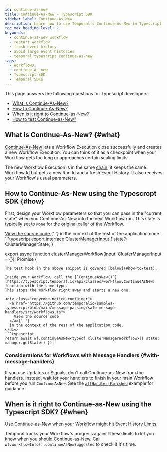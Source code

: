 ```yaml
---
id: continue-as-new
title: Continue-As-New - Typescript SDK
sidebar_label: Continue-As-New
description: Learn how to use Temporal's Continue-As-New in Typescript to manage large Event Histories by atomically creating new Workflow Executions with the same Workflow Id and fresh parameters.
toc_max_heading_level: 2
keywords:
  - continue-as-new workflow
  - restart workflow
  - fresh event history
  - avoid large event histories
  - temporal typescript continue-as-new
tags:
  - Workflows
  - continue-as-new
  - Typescript SDK
  - Temporal SDKs
---
```


This page answers the following questions for Typescript developers:

- [What is Continue-As-New?](#what)
- [How to Continue-As-New?](#how)
- [When is it right to Continue-as-New?](#when)
- [How to test Continue-as-New?](#how-to-test)

## What is Continue-As-New? {#what}

[Continue-As-New](/workflow-execution/continue-as-new) lets a Workflow Execution close successfully and creates a new Workflow Execution.
You can think of it as a checkpoint when your Workflow gets too long or approaches certain scaling limits.

The new Workflow Execution is in the same [chain](/workflow-execution#workflow-execution-chain); it keeps the same Workflow Id but gets a new Run Id and a fresh Event History.
It also receives your Workflow's usual parameters.

## How to Continue-As-New using the Typescropt SDK {#how}

First, design your Workflow parameters so that you can pass in the "current state" when you Continue-As-New into the next Workflow run.
This state is typically set to `None` for the original caller of the Workflow.

<div class="copycode-notice-container">
  <a href="https://github.com/temporalio/samples-typescript/blob/main/message-passing/safe-message-handlers/src/workflows.ts">
    View the source code
  </a>{' '}
  in the context of the rest of the application code.
</div>
```typescript
export interface ClusterManagerInput {
  state?: ClusterManagerState;
}

export async function clusterManagerWorkflow(input: ClusterManagerInput = {}): Promise<ClusterManagerStateSummary> {
````
The test hook in the above snippet is covered [below](#how-to-test).

Inside your Workflow, call the [`ContinueAsNew()`](https://typescript.temporal.io/api/classes/workflow.ContinueAsNew) function with the same type.
This stops the Workflow right away and starts a new one.

<div class="copycode-notice-container">
  <a href="https://github.com/temporalio/samples-typescript/blob/main/message-passing/safe-message-handlers/src/workflows.ts">
    View the source code
  </a>{' '}
  in the context of the rest of the application code.
</div>
```typescript
return await wf.continueAsNew<typeof clusterManagerWorkflow>({ state: manager.getState() });
````

### Considerations for Workflows with Message Handlers {#with-message-handlers}

If you use Updates or Signals, don't call Continue-as-New from the handlers.
Instead, wait for your handlers to finish in your main Workflow before you run `ContinueAsNew`.
See the [`allHandlersFinished`](message-passing#wait-for-message-handlers) example for guidance.

## When is it right to Continue-as-New using the Typescript SDK? {#when}

Use Continue-as-New when your Workflow might hit [Event History Limits](/workflow-execution/event#event-history).

Temporal tracks your Workflow's progress against these limits to let you know when you should Continue-as-New.
Call `wf.workflowInfo().continueAsNewSuggested` to check if it's time.
